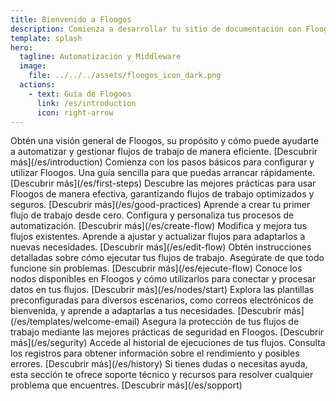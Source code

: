 ```yaml
---
title: Bienvenido a Floogos
description: Comienza a desarrollar tu sitio de documentación con Floogos.
template: splash
hero:
  tagline: Automatización y Middleware
  image:
    file: ../../../assets/floogos_icon_dark.png
  actions:
    - text: Guía de Flogoos
      link: /es/introduction
      icon: right-arrow
---
```



<LinkCard
	title="Explora la documentación de Floogos"
	href="/es/introduction"
/>

<CardGrid>
    <Card title="Introducción" icon="document">
        Obtén una visión general de Floogos, su propósito y cómo puede ayudarte a automatizar y gestionar flujos de trabajo de manera eficiente.  
        [Descubrir más](/es/introduction)
    </Card>
    <Card title="Primeros pasos" icon='document'>
        Comienza con los pasos básicos para configurar y utilizar Floogos. Una guía sencilla para que puedas arrancar rápidamente.  
        [Descubrir más](/es/first-steps)
    </Card>
    <Card title="Buenas prácticas" icon='document'>
        Descubre las mejores prácticas para usar Floogos de manera efectiva, garantizando flujos de trabajo optimizados y seguros.  
        [Descubrir más](/es/good-practices)
    </Card>
    <Card title="Crear flujo" icon='pencil'>
        Aprende a crear tu primer flujo de trabajo desde cero. Configura y personaliza tus procesos de automatización.  
        [Descubrir más](/es/create-flow)
    </Card>
    <Card title="Editar flujo" icon='pen'>
        Modifica y mejora tus flujos existentes. Aprende a ajustar y actualizar flujos para adaptarlos a nuevas necesidades.  
        [Descubrir más](/es/edit-flow)
    </Card>
    <Card title="Ejecutar flujo" icon='rocket'>
        Obtén instrucciones detalladas sobre cómo ejecutar tus flujos de trabajo. Asegúrate de que todo funcione sin problemas.  
        [Descubrir más](/es/ejecute-flow)
    </Card>
    <Card title="Nodos" icon='puzzle'>
        Conoce los nodos disponibles en Floogos y cómo utilizarlos para conectar y procesar datos en tus flujos.  
        [Descubrir más](/es/nodes/start)
    </Card>
    <Card title="Plantillas" icon='seti:odata'>
        Explora las plantillas preconfiguradas para diversos escenarios, como correos electrónicos de bienvenida, y aprende a adaptarlas a tus necesidades.  
        [Descubrir más](/es/templates/welcome-email)
    </Card>
    <Card title="Seguridad" icon='seti:odata'>
        Asegura la protección de tus flujos de trabajo mediante las mejores prácticas de seguridad en Floogos.  
        [Descubrir más](/es/segurity)
    </Card>
    <Card title="Historial" icon='seti:odata'>
        Accede al historial de ejecuciones de tus flujos. Consulta los registros para obtener información sobre el rendimiento y posibles errores.  
        [Descubrir más](/es/history)
    </Card>
    <Card title="Soporte" icon='seti:odata'>
        Si tienes dudas o necesitas ayuda, esta sección te ofrece soporte técnico y recursos para resolver cualquier problema que encuentres.  
        [Descubrir más](/es/sopport)
    </Card>
</CardGrid>
